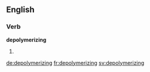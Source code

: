 
==English==

===Verb===
'''depolymerizing'''

# {{present participle of|depolymerize}}

[[de:depolymerizing]]
[[fr:depolymerizing]]
[[sv:depolymerizing]]